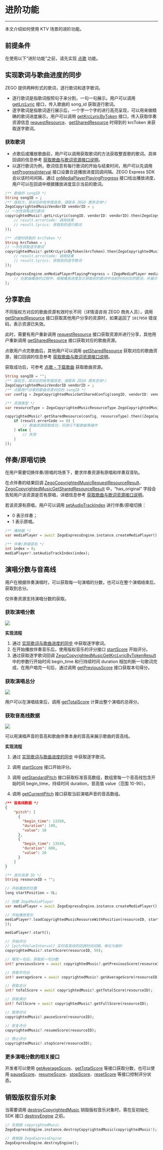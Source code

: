 # 进阶功能

- - -

本文介绍如何使用 KTV 场景的进阶功能。

## 前提条件

在使用以下“进阶功能”之前，请先实现 [点歌](./Sing%20songs.mdx) 功能。

## 实现歌词与歌曲进度的同步

ZEGO 提供两种形式的歌词，逐行歌词和逐字歌词。

- 逐行歌词是指歌词按照句子来分割，一句一句展示。用户可以调用 [getLrcLyric](https://doc-zh.zego.im/unique-api/express-video-sdk/zh/dart_flutter/zego_express_engine/ZegoCopyrightedMusic/getLrcLyric.html) 接口，传入歌曲的 song_id 获取逐行歌词。
- 逐字歌词是指歌词逐行展示后，一个字一个字的进行高亮呈现，可以用来做精确的歌词进度展示。用户可以调用 [getKrcLyricByToken](https://doc-zh.zego.im/unique-api/express-video-sdk/zh/dart_flutter/zego_express_engine/ZegoCopyrightedMusic/getKrcLyricByToken.html) 接口，传入获取伴奏资源信息 [requestResource](https://doc-zh.zego.im/unique-api/express-video-sdk/zh/dart_flutter/zego_express_engine/ZegoCopyrightedMusic/requestResource.html)、[getSharedResource](https://doc-zh.zego.im/unique-api/express-video-sdk/zh/dart_flutter/zego_express_engine/ZegoCopyrightedMusic/getSharedResource.html) 时得到的 krcToken 来获取逐字歌词。


###  获取歌词

- 点歌后或播放歌曲前，用户可以调用获取歌词的方法获取整首歌的歌词。具体回调的信息参考 [获取歌曲与歌词资源接口说明](./../Client%20API/APIs%20to%20Obtain%20Songs%20and%20Lyrics.mdx)。
- 以逐行歌词为例，歌词信息有每行歌词的开始与结束时间，用户可以先调用 [setProgressInterval](https://doc-zh.zego.im/unique-api/express-video-sdk/zh/dart_flutter/zego_express_engine/ZegoMediaPlayer/setProgressInterval.html) 接口设置合适播放进度回调间隔。ZEGO Express SDK 会以该时间间隔，通过 [onMediaPlayerPlayingProgress](https://doc-zh.zego.im/unique-api/express-video-sdk/zh/dart_flutter/zego_express_engine/ZegoExpressEngine/onMediaPlayerPlayingProgress.html) 接口给出播放进度，用户可以在回调中根据播放进度显示当前的歌词。


```dart
/** 歌曲的 songID */
String songID = ;
/** 版权方，其对应的枚举值信息，请联系 ZEGO 商务咨询*/
ZegoCopyrightedMusicVendorID vendorID = ; 
// 一次性获取逐行歌词
copyrightedMusic?.getLrcLyric(songID, vendorID: vendorID).then(ZegoCopyrightedMusicGetLrcLyricResult result) {
    // result.errorCode: 调用结果
    // result.lyrics: 获取到的逐行歌词
});

/** 点歌时获取的 krcToken */
String krcToken = ;
// 一次性获取逐字歌词
copyrightedMusic?.getKrcLyricByToken(krcToken).then(ZegoCopyrightedMusicGetKrcLyricByTokenResult result) {
    // result.errorCode: 调用结果
    // result.lyrics: 获取到的逐字歌词
});

ZegoExpressEngine.onMediaPlayerPlayingProgress = (ZegoMediaPlayer mediaPlayer, int millisecond) {
    // 在歌曲播放的过程中，根据播放进度显示获取到的歌词中当前时间对应的歌词，并展示
};
```

## 分享歌曲

<Warning title="Warning">

不同版权方对应的歌曲资源有效时长不同（详情请咨询 ZEGO 商务人员），调用 [getSharedResource](https://doc-zh.zego.im/unique-api/express-video-sdk/zh/dart_flutter/zego_express_engine/ZegoCopyrightedMusic/getSharedResource.html) 接口获取其他用户分享的资源时，如果返回了 `1017050` 错误码，表示资源已失效。

此时，需要有用户重新调用 [requestResource](https://doc-zh.zego.im/unique-api/express-video-sdk/zh/dart_flutter/zego_express_engine/ZegoCopyrightedMusic/requestResource.html) 接口获取资源并进行分享，其他用户重新调用 [getSharedResource](https://doc-zh.zego.im/unique-api/express-video-sdk/zh/dart_flutter/zego_express_engine/ZegoCopyrightedMusic/getSharedResource.html) 接口获取对应的歌曲资源。
</Warning>

点歌用户点完歌曲后，其他用户可以调用 [getSharedResource](https://doc-zh.zego.im/unique-api/express-video-sdk/zh/dart_flutter/zego_express_engine/ZegoCopyrightedMusic/getSharedResource.html) 获取对应的歌曲资源，接口回调的信息参考 [获取歌曲与歌词资源接口说明](./../Client%20API/APIs%20to%20Obtain%20Songs%20and%20Lyrics.mdx)。

获取成功后，可参考 [点歌 - 下载歌曲](./Sing%20songs.mdx#下载歌曲) 获取歌曲资源。

```dart
String songID = "";
/** 版权方，其对应的枚举值信息，请联系 ZEGO 商务咨询*/
ZegoCopyrightedMusicVendorID vendorID = ; 
/** 点歌用户分享的歌曲资源对应的 songID */
var config = ZegoCopyrightedMusicGetSharedConfig(songID, vendorID: vendorID);

/** 资源类型 */
var resourceType = ZegoCopyrightedMusicResourceType.ZegoCopyrightedMusicResourceSong;

copyrightedMusic?.getSharedResource(config, resourceType).then((ZegoCopyrightedMusicGetSharedResourceResult result) {
    if (result.errorCode == 0) {
        // 歌曲资源获取成功，可进行下载歌曲等操作
    } else {
        // 失败
    }
});
```

## 伴奏/原唱切换

在用户需要切换伴奏/原唱的场景下，要求伴奏资源有原唱和伴奏双音轨。

在点伴奏的结果回调 [ZegoCopyrightedMusicRequestResourceResult](https://doc-zh.zego.im/unique-api/express-video-sdk/zh/dart_flutter/zego_express_engine/ZegoCopyrightedMusicRequestResourceResult-class.html)、[ZegoCopyrightedMusicGetSharedResourceResult](https://doc-zh.zego.im/unique-api/express-video-sdk/zh/dart_flutter/zego_express_engine/ZegoCopyrightedMusicGetSharedResourceResult-class.html) 中，“has_original” 字段会告知用户该资源是否有原唱，详细信息参考 [获取歌曲与歌词资源接口说明](./../Client%20API/APIs%20to%20Obtain%20Songs%20and%20Lyrics.mdx)。

若该资源有原唱，用户可以调用 [setAudioTrackIndex](https://doc-zh.zego.im/unique-api/express-video-sdk/zh/dart_flutter/zego_express_engine/ZegoMediaPlayer/setAudioTrackIndex.html) 进行伴奏/原唱切换：
- 0 表示伴奏；
- 1 表示原唱。

```dart
/** 播放器 */
var mediaPlayer = await ZegoExpressEngine.instance.createMediaPlayer();

/** 伴奏/原唱音轨 */
int index = 0;
mediaPlayer?.setAudioTrackIndex(index);
```

## 演唱分数与音高线

用户在根据伴奏演唱时，可以获取每一句演唱的分数，也可以在整个演唱结束后，获取到总分。

仅伴奏资源支持演唱分数的获取。

###  获取演唱分数

<Frame width="512" height="auto" caption=""><img src="https://storage.zego.im/sdk-doc/Pics/GoEnjoy/online_KTV/demo/ZegoPitchView.png" /></Frame>


**实现流程**

1. 通过 [实现歌词与歌曲进度的同步](#实现歌词与歌曲进度的同步) 中获取逐字歌词。
2. 在开始播放伴奏音乐后，使用版权音乐的评分接口 [startScore](https://doc-zh.zego.im/unique-api/express-video-sdk/zh/dart_flutter/zego_express_engine/ZegoCopyrightedMusic/startScore.html) 开始评分。
3. 通过获取逐字歌词回调 [ZegoCopyrightedMusicGetKrcLyricByTokenResult](https://doc-zh.zego.im/unique-api/express-video-sdk/zh/dart_flutter/zego_express_engine/ZegoCopyrightedMusicGetKrcLyricByTokenResult-class.html) 中的参数行开始时间 begin_time 和行持续时间 duration 相加判断一句歌词完成，在用户唱完一句后，通过调用 [getPreviousScore](https://doc-zh.zego.im/unique-api/express-video-sdk/zh/dart_flutter/zego_express_engine/ZegoCopyrightedMusic/getPreviousScore.html) 接口获取本句得分。

###  获取演唱总分


<Frame width="512" height="auto" caption=""><img src="https://storage.zego.im/sdk-doc/Pics/CopyrightedMusic/Total_score.png" /></Frame>


用户可以在演唱结束后，调用 [getTotalScore](https://doc-zh.zego.im/unique-api/express-video-sdk/zh/dart_flutter/zego_express_engine/ZegoCopyrightedMusic/getTotalScore.html) 计算出整个演唱的总得分。


###  获取音高线数据

<Frame width="512" height="auto" caption=""><img src="https://storage.zego.im/sdk-doc/Pics/CopyrightedMusic/pitch_line_data.png" /></Frame>

可以用演唱声音的音高和歌曲伴奏本身的音高来展示歌曲的音高线。


**实现流程**

1. 通过 [实现歌词与歌曲进度的同步](#实现歌词与歌曲进度的同步) 中获取逐字歌词。

2. 调用 [startScore](https://doc-zh.zego.im/unique-api/express-video-sdk/zh/dart_flutter/zego_express_engine/ZegoCopyrightedMusic/startScore.html) 接口开始评分。

3. 调用 [getStandardPitch](https://doc-zh.zego.im/unique-api/express-video-sdk/zh/dart_flutter/zego_express_engine/ZegoCopyrightedMusic/getStandardPitch.html) 接口获取标准音高数组，数组里每一个音高线包含开始时间 begin_time，持续时间 duration，音高值 value（范围 10-90）。

4. 调用 [getCurrentPitch](https://doc-zh.zego.im/unique-api/express-video-sdk/zh/dart_flutter/zego_express_engine/ZegoCopyrightedMusic/getCurrentPitch.html) 接口获取当前演唱声音的音高数组。

```json
/** 音高线数据 */
{
    "pitch": [
      {
        "begin_time": 13350,
        "duration": 199,
        "value": 18
      },
      {
        "begin_time": 13549,
        "duration": 600,
        "value": 26
      }
    ]
}
```

```dart
/** 音乐资源 ID */
String resourceID = "";

// 开始播放的位置
long startPosition = 0L;

// 创建 ZegoMediaPlayer
var mediaPlayer = await ZegoExpressEngine.instance.createMediaPlayer();

// 开始播放音乐
mediaPlayer?.loadCopyrightedMusicResourceWithPosition(resourceID, startPosition).then((ZegoMediaPlayerLoadResourceResult result) {
});

mediaPlayer?.start();

// 开始评分
// [pitchValueInterval] 实时音高线的回调时间间隔，单位为毫秒
copyrightedMusic?.startScore(resourceID, 50);

// 唱完一句后，获取前一句分数
int? previousScore = await copyrightedMusic?.getPreviousScore(resourceID);

// 获取平均分
int? averageScore = await copyrightedMusic?.getAverageScore(resourceID);

// 获取总分
int? toTalScore = await copyrightedMusic?.getTotalScore(resourceID);

// 获取满分
int? fullScore = await copyrightedMusic?.getFullScore(resourceID);

// 暂停评分
copyrightedMusic?.pauseScore(resourceID);

// 恢复评分
copyrightedMusic?.resumeScore(resourceID);

// 停止评分
copyrightedMusic?.stopScore(resourceID);
```

###  更多演唱分数的相关接口

开发者可以使用 [getAverageScore](https://doc-zh.zego.im/unique-api/express-video-sdk/zh/dart_flutter/zego_express_engine/ZegoCopyrightedMusic/getAverageScore.html)、[getTotalScore](https://doc-zh.zego.im/unique-api/express-video-sdk/zh/dart_flutter/zego_express_engine/ZegoCopyrightedMusic/getTotalScore.html) 等接口获取分数，也可以使用 [pauseScore](https://doc-zh.zego.im/unique-api/express-video-sdk/zh/dart_flutter/zego_express_engine/ZegoCopyrightedMusic/pauseScore.html)、[resumeScore](https://doc-zh.zego.im/unique-api/express-video-sdk/zh/dart_flutter/zego_express_engine/ZegoCopyrightedMusic/resumeScore.html)、[stopScore](https://doc-zh.zego.im/unique-api/express-video-sdk/zh/dart_flutter/zego_express_engine/ZegoCopyrightedMusic/stopScore.html)、[resetScore](https://doc-zh.zego.im/unique-api/express-video-sdk/zh/dart_flutter/zego_express_engine/ZegoCopyrightedMusic/resetScore.html) 等接口控制评分状态。



## 销毁版权音乐对象

当需要调用 [destroyCopyrightedMusic](https://doc-zh.zego.im/unique-api/express-video-sdk/zh/dart_flutter/zego_express_engine/ZegoExpressEngineCopyrightedMusic/destroyCopyrightedMusic.html) 销毁版权音乐对象时，需在反初始化 SDK 接口 [destroyEngine](https://doc-zh.zego.im/unique-api/express-video-sdk/zh/dart_flutter/zego_express_engine/ZegoExpressEngine/destroyEngine.html) 之前。


```dart
// 先销毁 copyrightedMusic
ZegoExpressEngine.instance.destroyCopyrightedMusic(copyrightedMusic!); 

// 再销毁 ZegoExpressEngine
ZegoExpressEngine.destroyEngine();
```
